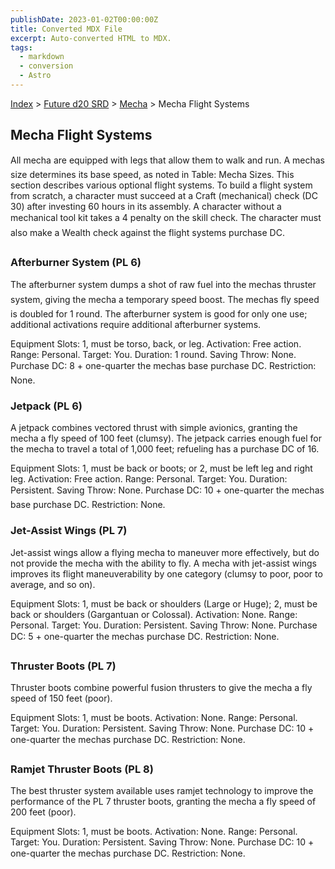 ```yaml
---
publishDate: 2023-01-02T00:00:00Z
title: Converted MDX File
excerpt: Auto-converted HTML to MDX.
tags:
  - markdown
  - conversion
  - Astro
---
```






[Index](-index) > [Future d20 SRD](future-d20-srd-index) > [Mecha](future-d20-srd-mecha-index) > Mecha Flight Systems




## Mecha Flight Systems


All mecha are equipped with legs that allow them to walk and run. A mechas size determines its base speed, as noted in Table: Mecha Sizes. This section describes various optional flight systems. To build a flight system from scratch, a character must succeed at a Craft (mechanical) check (DC 30) after investing 60 hours in its assembly. A character without a mechanical tool kit takes a 4 penalty on the skill check. The character must also make a Wealth check against the flight systems purchase DC.


### Afterburner System (PL 6)


The afterburner system dumps a shot of raw fuel into the mechas thruster system, giving the mecha a temporary speed boost. The mechas fly speed is doubled for 1 round. The afterburner system is good for only one use; additional activations require additional afterburner systems.



Equipment Slots: 1, must be torso, back, or leg.
Activation: Free action.
Range: Personal.
Target: You.
Duration: 1 round.
Saving Throw: None.
Purchase DC: 8 + one-quarter the mechas base purchase DC.
Restriction: None.



### Jetpack (PL 6)


A jetpack combines vectored thrust with simple avionics, granting the mecha a fly speed of 100 feet (clumsy). The jetpack carries enough fuel for the mecha to travel a total of 1,000 feet; refueling has a purchase DC of 16.



Equipment Slots: 1, must be back or boots; or 2, must be left leg and right leg.
Activation: Free action.
Range: Personal.
Target: You.
Duration: Persistent.
Saving Throw: None.
Purchase DC: 10 + one-quarter the mechas base purchase DC.
Restriction: None.



### Jet-Assist Wings (PL 7)


Jet-assist wings allow a flying mecha to maneuver more effectively, but do not provide the mecha with the ability to fly. A mecha with jet-assist wings improves its flight maneuverability by one category (clumsy to poor, poor to average, and so on).



Equipment Slots: 1, must be back or shoulders (Large or Huge); 2, must be back or shoulders (Gargantuan or Colossal).
Activation: None.
Range: Personal.
Target: You.
Duration: Persistent.
Saving Throw: None.
Purchase DC: 5 + one-quarter the mechas purchase DC.
Restriction: None.



### Thruster Boots (PL 7)


Thruster boots combine powerful fusion thrusters to give the mecha a fly speed of 150 feet (poor).



Equipment Slots: 1, must be boots.
Activation: None.
Range: Personal.
Target: You.
Duration: Persistent.
Saving Throw: None.
Purchase DC: 10 + one-quarter the mechas purchase DC.
Restriction: None.



### Ramjet Thruster Boots (PL 8)


The best thruster system available uses ramjet technology to improve the performance of the PL 7 thruster boots, granting the mecha a fly speed of 200 feet (poor).



Equipment Slots: 1, must be boots.
Activation: None.
Range: Personal.
Target: You.
Duration: Persistent.
Saving Throw: None.
Purchase DC: 10 + one-quarter the mechas purchase DC.
Restriction: None.




